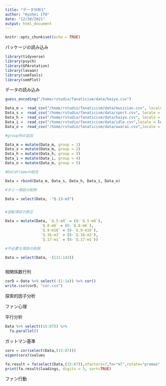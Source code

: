 ```yaml
---
title: "データ分析1"
author: "Kyohei ITO"
date: "12/30/2021"
output: html_document
---
```


```r
knitr::opts_chunk$set(echo = TRUE)
```


パッケージの読み込み

```r

library(tidyverse)
library(psych)
library(GPArotation)
library(lavaan)
library(semTools)
library(semPlot)

```

データの読み込み

```r
guess_encoding("/home/rstudio/fanaticism/data/haiyu.csv")

Data_m =  read_csv("/home/rstudio/fanaticism/data/musician.csv", locale = locale(encoding = "CP932"))
Data_s =  read_csv("/home/rstudio/fanaticism/data/sport.csv", locale = locale(encoding = "CP932"))
Data_h =  read_csv("/home/rstudio/fanaticism/data/haiyu.csv", locale = locale(encoding = "CP932"))
Data_i =  read_csv("/home/rstudio/fanaticism/data/idle.csv",locale = locale(encoding = "CP932"))
Data_o =  read_csv("/home/rstudio/fanaticism/data/owarai.csv",locale = locale(encoding = "CP932"))

#group列の追加

Data_m = mutate(Data_m, group = 1)
Data_s = mutate(Data_m, group = 2)
Data_h = mutate(Data_h, group = 3)
Data_i = mutate(Data_i, group = 4)
Data_o = mutate(Data_m, group = 5)

#DataFrameの結合

Data = rbind(Data_m, Data_s, Data_h, Data_i, Data_o)

#ダミー項目の削除

Data = select(Data, -"Q.13-m3")


#逆転項目の修正

Data = mutate(Data, `Q.5-m8` = (8-`Q.5-m8`),
                `Q.8-m6` = (8-`Q.8-m6`),
                `Q.9-m10` = (8-`Q.9-m10`),
                `Q.16-m3` = (8-`Q.16-m3`),
                `Q.17-m1` = (8-`Q.17-m1`))

#不必要な項目の削除

Data = select(Data, -(131:142))



```

相関係数行列
```r

corD = Data %>% select(-(1:14)) %>% cor()
write.csv(corD, "cor.csv")

```


探索的因子分析

ファン心理

平行分析
```r
Data %>% select((15:87)) %>% 
  fa.parallel()

```

ガットマン基準
```r
corx = cor(select(Data,(15:87)))
eigen(corx)$values

```

```r

fa.result = fa(select(Data,(15:87)),nfactors=7,fm="ml",rotate="promax",scores=TRUE)
print(fa.result$loadings, digits = 3, sort=TRUE)

```



ファン行動

```r



```


